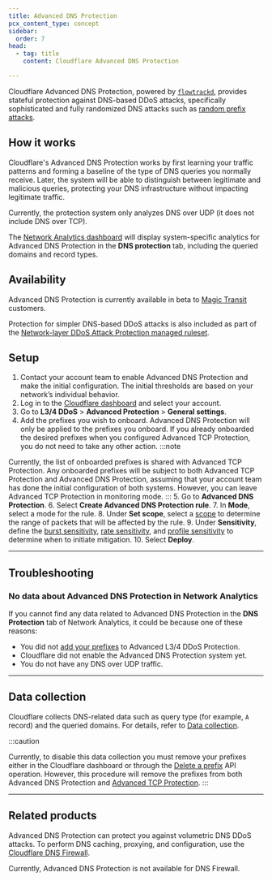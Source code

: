 ```yaml
---
title: Advanced DNS Protection
pcx_content_type: concept
sidebar:
  order: 7
head:
  - tag: title
    content: Cloudflare Advanced DNS Protection

---
```


Cloudflare Advanced DNS Protection, powered by [`flowtrackd`](https://blog.cloudflare.com/announcing-flowtrackd/), provides stateful protection against DNS-based DDoS attacks, specifically sophisticated and fully randomized DNS attacks such as [random prefix attacks](/dns/dns-firewall/random-prefix-attacks/about/).

## How it works

Cloudflare's Advanced DNS Protection works by first learning your traffic patterns and forming a baseline of the type of DNS queries you normally receive. Later, the system will be able to distinguish between legitimate and malicious queries, protecting your DNS infrastructure without impacting legitimate traffic.

Currently, the protection system only analyzes DNS over UDP (it does not include DNS over TCP).

The [Network Analytics dashboard](/analytics/network-analytics/) will display system-specific analytics for Advanced DNS Protection in the **DNS protection** tab, including the queried domains and record types.

## Availability

Advanced DNS Protection is currently available in beta to [Magic Transit](/magic-transit/) customers.

Protection for simpler DNS-based DDoS attacks is also included as part of the [Network-layer DDoS Attack Protection managed ruleset](/ddos-protection/managed-rulesets/network/).

## Setup

1. Contact your account team to enable Advanced DNS Protection and make the initial configuration. The initial thresholds are based on your network’s individual behavior.
2. Log in to the [Cloudflare dashboard](https://dash.cloudflare.com/login) and select your account.
3. Go to **L3/4 DDoS** > **Advanced Protection** > **General settings**.
4. Add the prefixes you wish to onboard. Advanced DNS Protection will only be applied to the prefixes you onboard. If you already onboarded the desired prefixes when you configured Advanced TCP Protection, you do not need to take any other action.
:::note

Currently, the list of onboarded prefixes is shared with Advanced TCP Protection. Any onboarded prefixes will be subject to both Advanced TCP Protection and Advanced DNS Protection, assuming that your account team has done the initial configuration of both systems. However, you can leave Advanced TCP Protection in monitoring mode.
:::
5. Go to **Advanced DNS Protection**.
6. Select **Create Advanced DNS Protection rule**.
7. In **Mode**, select a mode for the rule.
8. Under **Set scope**, select a [scope](/ddos-protection/tcp-protection/rule-settings/#scope) to determine the range of packets that will be affected by the rule.
9. Under **Sensitivity**, define the [burst sensitivity](/ddos-protection/tcp-protection/rule-settings/#burst-sensitivity), [rate sensitivity](/ddos-protection/tcp-protection/rule-settings/#rate-sensitivity), and [profile sensitivity](/ddos-protection/tcp-protection/rule-settings/#profile-sensitivity) to determine when to initiate mitigation.
10. Select **Deploy**.

---

## Troubleshooting

### No data about Advanced DNS Protection in Network Analytics

If you cannot find any data related to Advanced DNS Protection in the **DNS Protection** tab of Network Analytics, it could be because one of these reasons:

* You did not [add your prefixes](/ddos-protection/tcp-protection/how-to/add-prefix/) to Advanced L3/4 DDoS Protection.
* Cloudflare did not enable the Advanced DNS Protection system yet.
* You do not have any DNS over UDP traffic.

---

## Data collection

Cloudflare collects DNS-related data such as query type (for example, `A` record) and the queried domains. For details, refer to [Data collection](/analytics/network-analytics/reference/data-collection/).

:::caution

Currently, to disable this data collection you must remove your prefixes either in the Cloudflare dashboard or through the [Delete a prefix](/ddos-protection/tcp-protection/api/#prefix-operations) API operation. However, this procedure will remove the prefixes from both Advanced DNS Protection and [Advanced TCP Protection](/ddos-protection/tcp-protection/).
:::

---

## Related products

Advanced DNS Protection can protect you against volumetric DNS DDoS attacks. To perform DNS caching, proxying, and configuration, use the [Cloudflare DNS Firewall](/dns/dns-firewall/).

Currently, Advanced DNS Protection is not available for DNS Firewall.
